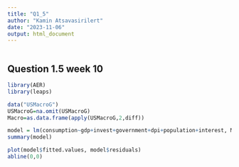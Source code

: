 ```yaml
---
title: "Q1_5"
author: "Kamin Atsavasirilert"
date: "2023-11-06"
output: html_document
---
```


```r
```

## Question 1.5 week 10

```r
library(AER)
library(leaps)

data("USMacroG")
USMacroG=na.omit(USMacroG)
Macro=as.data.frame(apply(USMacroG,2,diff))

model = lm(consumption~gdp+invest+government+dpi+population+interest, Macro)
summary(model)

plot(model$fitted.values, model$residuals)
abline(0,0)
```

